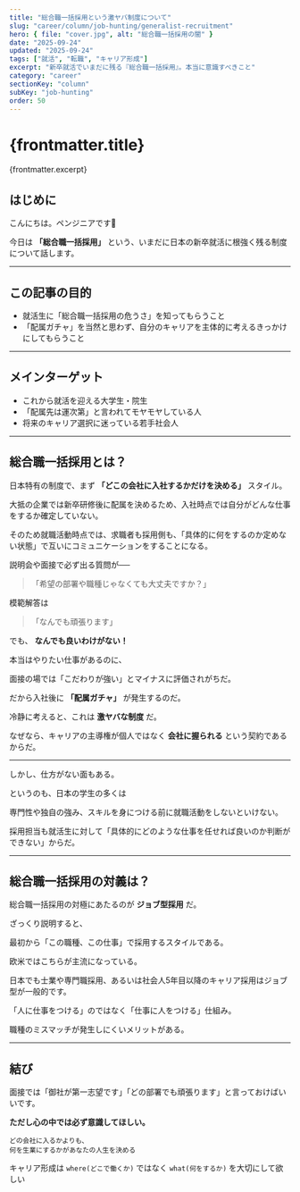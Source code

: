```yaml
---
title: "総合職一括採用という激ヤバ制度について"
slug: "career/column/job-hunting/generalist-recruitment"
hero: { file: "cover.jpg", alt: "総合職一括採用の闇" }
date: "2025-09-24"
updated: "2025-09-24"
tags: ["就活", "転職", "キャリア形成"]
excerpt: "新卒就活でいまだに残る『総合職一括採用』。本当に意識すべきこと"
category: "career"
sectionKey: "column"
subKey: "job-hunting"
order: 50
---
```

# {frontmatter.title}
{frontmatter.excerpt}

## はじめに
こんにちは。ペンジニアです🐧  

今日は **「総合職一括採用」** という、いまだに日本の新卒就活に根強く残る制度について話します。  

---

## この記事の目的
- 就活生に「総合職一括採用の危うさ」を知ってもらうこと  
- 「配属ガチャ」を当然と思わず、自分のキャリアを主体的に考えるきっかけにしてもらうこと  

---

## メインターゲット
- これから就活を迎える大学生・院生  
- 「配属先は運次第」と言われてモヤモヤしている人  
- 将来のキャリア選択に迷っている若手社会人  

---

## 総合職一括採用とは？
日本特有の制度で、まず  **「どこの会社に入社するかだけを決める」** スタイル。

大抵の企業では新卒研修後に配属を決めるため、入社時点では自分がどんな仕事をするか確定していない。

そのため就職活動時点では、求職者も採用側も、「具体的に何をするのか定めない状態」で互いにコミュニケーションをすることになる。

説明会や面接で必ず出る質問が──

> 「希望の部署や職種じゃなくても大丈夫ですか？」  

模範解答は

>「なんでも頑張ります」

でも、 **なんでも良いわけがない！**  

本当はやりたい仕事があるのに、

面接の場では「こだわりが強い」とマイナスに評価されがちだ。

だから入社後に **「配属ガチャ」** が発生するのだ。

冷静に考えると、これは **激ヤバな制度** だ。

なぜなら、キャリアの主導権が個人ではなく **会社に握られる** という契約であるからだ。

---

しかし、仕方がない面もある。

というのも、日本の学生の多くは

専門性や独自の強み、スキルを身につける前に就職活動をしないといけない。

採用担当も就活生に対して「具体的にどのような仕事を任せれば良いのか判断ができない」からだ。

---

## 総合職一括採用の対義は？
総合職一括採用の対極にあたるのが **ジョブ型採用** だ。

ざっくり説明すると、

最初から「この職種、この仕事」で採用するスタイルである。

欧米ではこちらが主流になっている。

日本でも士業や専門職採用、あるいは社会人5年目以降のキャリア採用はジョブ型が一般的です。  

「人に仕事をつける」のではなく「仕事に人をつける」仕組み。  

職種のミスマッチが発生しにくいメリットがある。

---

## 結び
面接では「御社が第一志望です」「どの部署でも頑張ります」と言っておけばいいです。  

**ただし心の中では必ず意識してほしい。**  

```
どの会社に入るかよりも、
何を生業にするかがあなたの人生を決める
```

キャリア形成は `where(どこで働くか)` ではなく `what(何をするか)` を大切にして欲しい
